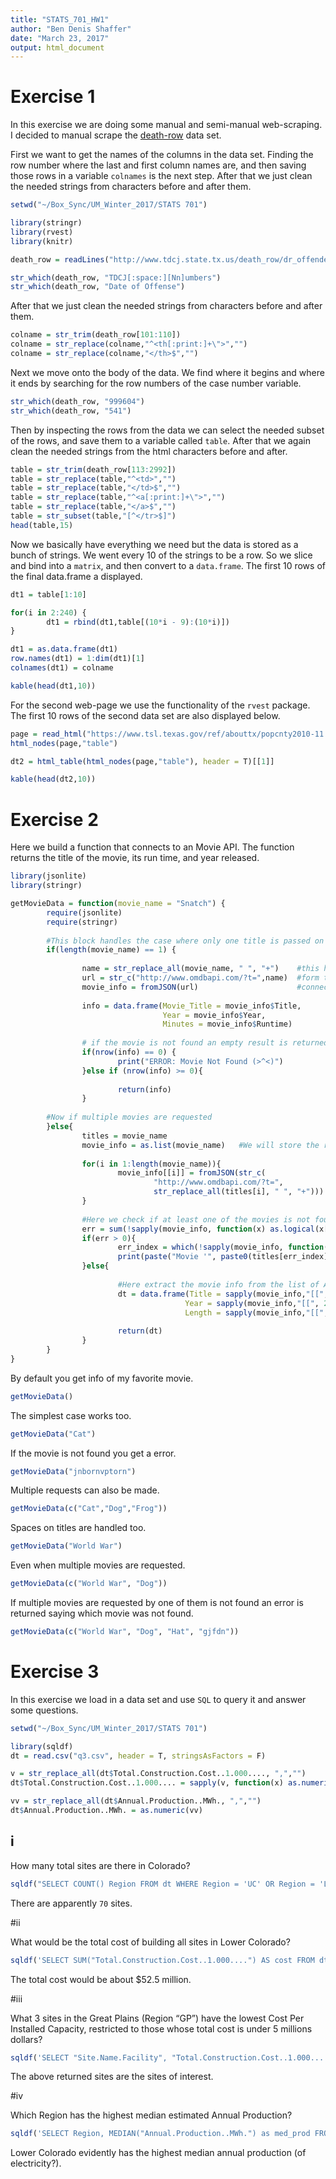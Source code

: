 ```yaml
---
title: "STATS_701_HW1"
author: "Ben Denis Shaffer"
date: "March 23, 2017"
output: html_document
---
```


# Exercise 1

In this exercise we are doing some manual and semi-manual web-scraping. I decided to manual scrape the [death-row](http://www.tdcj.state.tx.us/death_row/dr_offenders_on_dr.html) data set.


First we want to get the names of the columns in the data set. Finding the row number where the last and first column names are, and then saving those rows in a variable `colnames` is the next step. After that we just clean the needed strings from characters before and after them.
```r

setwd("~/Box_Sync/UM_Winter_2017/STATS 701")

library(stringr)
library(rvest)
library(knitr)

death_row = readLines("http://www.tdcj.state.tx.us/death_row/dr_offenders_on_dr.html")

str_which(death_row, "TDCJ[:space:][Nn]umbers")
str_which(death_row, "Date of Offense")

```

After that we just clean the needed strings from characters before and after them.

```r

colname = str_trim(death_row[101:110])
colname = str_replace(colname,"^<th[:print:]+\">","")
colname = str_replace(colname,"</th>$","")

```

Next we move onto the body of the data. We find where it begins and where it ends by searching for the row numbers of the case number variable. 

```r

str_which(death_row, "999604")
str_which(death_row, "541")

```

Then by inspecting the rows from the data we can select the needed subset of the rows, and save them to a variable called `table`. After that we again clean the needed strings from the html characters before and after.

```r

table = str_trim(death_row[113:2992])
table = str_replace(table,"^<td>","")
table = str_replace(table,"</td>$","")
table = str_replace(table,"^<a[:print:]+\">","")
table = str_replace(table,"</a>$","")
table = str_subset(table,"[^</tr>$]")
head(table,15)
```

Now we basically have everything we need but the data is stored as a bunch of strings. We went every 10 of the strings to be a row. So we slice and bind into a `matrix`, and then convert to a `data.frame`. The first 10 rows of the final data.frame a displayed.

```r
dt1 = table[1:10]

for(i in 2:240) { 
        dt1 = rbind(dt1,table[(10*i - 9):(10*i)])
}

dt1 = as.data.frame(dt1)
row.names(dt1) = 1:dim(dt1)[1]
colnames(dt1) = colname

kable(head(dt1,10))
```


For the second web-page we use the functionality of the `rvest` package. The first 10 rows of the second data set are also displayed below.

```r
page = read_html("https://www.tsl.texas.gov/ref/abouttx/popcnty2010-11.html")
html_nodes(page,"table")

dt2 = html_table(html_nodes(page,"table"), header = T)[[1]]

kable(head(dt2,10))

```


# Exercise 2

Here we build a function that connects to an Movie API. The function returns the title of the movie, its run time, and year released.

```r

library(jsonlite)
library(stringr)

getMovieData = function(movie_name = "Snatch") {
        require(jsonlite)
        require(stringr)
        
        #This block handles the case where only one title is passed on to the function.
        if(length(movie_name) == 1) {
        
                name = str_replace_all(movie_name, " ", "+")    #this handles the case with spaces
                url = str_c("http://www.omdbapi.com/?t=",name)  #form the correct url
                movie_info = fromJSON(url)                      #connect to the API
                
                info = data.frame(Movie_Title = movie_info$Title,
                                  Year = movie_info$Year,
                                  Minutes = movie_info$Runtime)
                
                # if the movie is not found an empty result is returned by the API
                if(nrow(info) == 0) {
                        print("ERROR: Movie Not Found (>^<)")
                }else if (nrow(info) >= 0){
                
                        return(info)
                }
                
        #Now if multiple movies are requested
        }else{
                titles = movie_name
                movie_info = as.list(movie_name)   #We will store the returned API info in a list of returns
                
                for(i in 1:length(movie_name)){
                        movie_info[[i]] = fromJSON(str_c(
                                "http://www.omdbapi.com/?t=",
                                str_replace_all(titles[i], " ", "+")))
                }
                
                #Here we check if at least one of the movies is not found
                err = sum(!sapply(movie_info, function(x) as.logical(x["Response"])))
                if(err > 0){
                        err_index = which(!sapply(movie_info, function(x) as.logical(x["Response"])) == TRUE)
                        print(paste("Movie '", paste0(titles[err_index]), "' not found."))
                }else{
                
                        #Here extract the movie info from the list of API returned data.
                        dt = data.frame(Title = sapply(movie_info,"[[", 1),
                                       Year = sapply(movie_info,"[[", 2),
                                       Length = sapply(movie_info,"[[", 5))
                        
                        return(dt)
                }
        }
}

```


By default you get info of my favorite movie.
```r

getMovieData()

```


The simplest case works too.
```r

getMovieData("Cat")

```

If the movie is not found you get a error.
```r

getMovieData("jnbornvptorn")

```

Multiple requests can also be made.
```r

getMovieData(c("Cat","Dog","Frog"))

```

Spaces on titles are handled too.
```r

getMovieData("World War")

```


Even when multiple movies are requested.
```r

getMovieData(c("World War", "Dog"))

```


If multiple movies are requested by one of them is not found an error is returned saying which movie was not found.
```r

getMovieData(c("World War", "Dog", "Hat", "gjfdn"))

```

# Exercise 3


In this exercise we load in a data set and use `SQL` to query it and answer some questions.
```r

setwd("~/Box_Sync/UM_Winter_2017/STATS 701")

library(sqldf)
dt = read.csv("q3.csv", header = T, stringsAsFactors = F)

v = str_replace_all(dt$Total.Construction.Cost..1.000...., ",","")
dt$Total.Construction.Cost..1.000.... = sapply(v, function(x) as.numeric(str_sub(x,2)))

vv = str_replace_all(dt$Annual.Production..MWh., ",","")
dt$Annual.Production..MWh. = as.numeric(vv)

```

## i
How many total sites are there in Colorado?

```r

sqldf("SELECT COUNT() Region FROM dt WHERE Region = 'UC' OR Region = 'LC'")

```

There are apparently `70` sites.

#ii

What would be the total cost of building all sites in Lower Colorado?

```r

sqldf('SELECT SUM("Total.Construction.Cost..1.000....") AS cost FROM dt WHERE Region = "LC"')

```

The total cost would be about $52.5 million.

#iii

What 3 sites in the Great Plains (Region “GP”) have the lowest Cost Per Installed Capacity, restricted
to those whose total cost is under 5 millions dollars?

```r
sqldf('SELECT "Site.Name.Facility", "Total.Construction.Cost..1.000...." FROM dt WHERE (Region = "GP" AND "Total.Construction.Cost..1.000...." < 5000) ORDER BY "Total.Construction.Cost..1.000...." LIMIT 3 ')

```

The above returned sites are the sites of interest.

#iv

Which Region has the highest median estimated Annual Production?

```r

sqldf('SELECT Region, MEDIAN("Annual.Production..MWh.") as med_prod FROM dt GROUP BY Region ORDER BY med_prod DESC')

```

Lower Colorado evidently has the highest median annual production (of electricity?).








